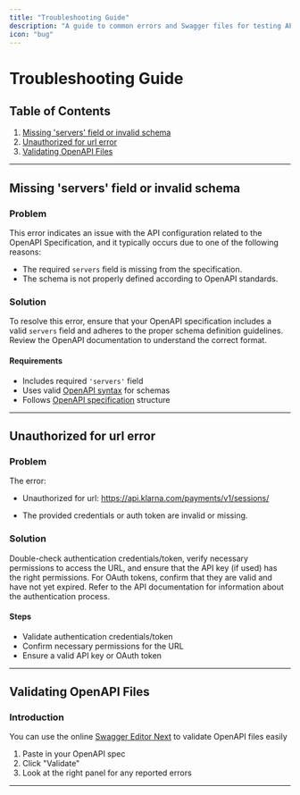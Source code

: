 ```yaml
---
title: "Troubleshooting Guide"
description: "A guide to common errors and Swagger files for testing API calls"
icon: "bug"
---
```


# Troubleshooting Guide

## Table of Contents
1. [Missing 'servers' field or invalid schema](#missing-servers-field-or-invalid-schema)
2. [Unauthorized for url error](#unauthorized-for-url-error)
3. [Validating OpenAPI Files](#validating-openapi-files)

---

## Missing 'servers' field or invalid schema

### Problem
This error indicates an issue with the API configuration related to the OpenAPI Specification, and it typically occurs due to one of the following reasons:
- The required `servers` field is missing from the specification.
- The schema is not properly defined according to OpenAPI standards.

### Solution
To resolve this error, ensure that your OpenAPI specification includes a valid `servers` field and adheres to the proper schema definition guidelines. Review the OpenAPI documentation to understand the correct format.

#### Requirements
- Includes required `'servers'` field
- Uses valid [OpenAPI syntax](<https://swagger.io/docs/specification/basic-structure/>) for schemas
- Follows [OpenAPI specification](https://swagger.io/docs/specification/about/) structure

---

## Unauthorized for url error

### Problem
The error:

- Unauthorized for url: https://api.klarna.com/payments/v1/sessions/

- The provided credentials or auth token are invalid or missing.

### Solution
Double-check authentication credentials/token, verify necessary permissions to access the URL, and ensure that the API key (if used) has the right permissions. For OAuth tokens, confirm that they are valid and have not yet expired. Refer to the API documentation for information about the authentication process.

#### Steps
- Validate authentication credentials/token
- Confirm necessary permissions for the URL
- Ensure a valid API key or OAuth token

---

## Validating OpenAPI Files

### Introduction

You can use the online [Swagger Editor Next](https://editor-next.swagger.io/) to validate OpenAPI files easily

1. Paste in your OpenAPI spec
2. Click "Validate"
3. Look at the right panel for any reported errors

---